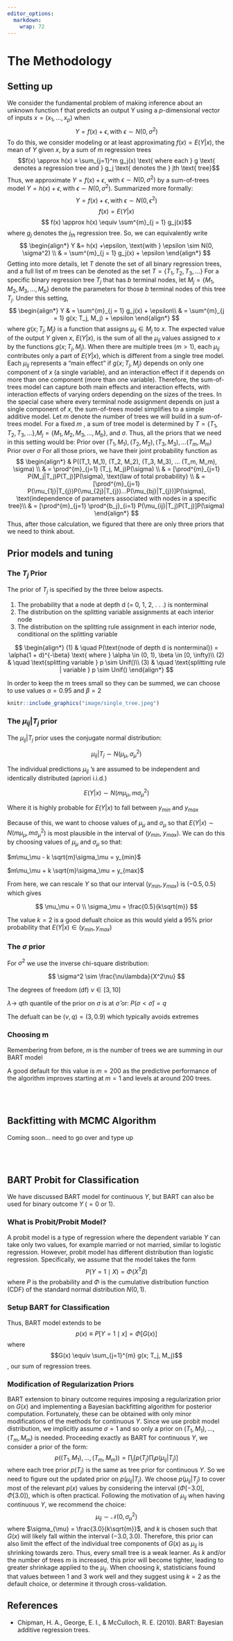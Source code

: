 ```yaml
---
editor_options: 
  markdown: 
    wrap: 72
---
```


# The Methodology

## Setting up

We consider the fundamental problem of making inference about an unknown
function f that predicts an output Y using a $p$-dimensional vector of
inputs $x = (x_1, ..., x_p)$ when
$$Y = f(x) + \epsilon, \text{with } \epsilon \sim N(0, σ^2)$$ To do
this, we consider modeling or at least approximating $f(x) = E(Y | x)$,
the mean of $Y$ given $x$, by a sum of $m$ regression trees
$$f(x) \approx h(x) ≡ \sum_{j=1}^m g_j(x) \text{ where each } g \text{ denotes a regression tree and } g_j \text{ denotes the } jth \text{ tree}$$
Thus, we approximate $Y = f(x) + \epsilon$, with
$\epsilon \sim N(0, \sigma^2)$ by a sum-of-trees model
$Y = h(x) + \epsilon, \text{with }\epsilon \sim N(0, \sigma^2)$.
Summarized more formally:
$$Y = f(x) +\epsilon, \text{with } \epsilon \sim N(0, \epsilon^2)$$
$$ f(x) = E(Y|x)$$ $$ f(x) \approx h(x) \equiv \sum^{m}_{j = 1} g_j(x)$$
where $g_j$ denotes the $j_{th}$ regression tree. So, we can
equivalently write
$$ \begin{align*} Y &= h(x) +\epsilon, \text{with } \epsilon \sim N(0, \sigma^2) \\ & = \sum^{m}_{j = 1} g_j(x) + \epsilon \end{align*} $$
Getting into more details, let $T$ denote the set of all binary
regression trees, and a full list of $m$ trees can be denoted as the set
$T = \{T_1, T_2, T_3, ...\}$ For a specific binary regression tree $T_j$
that has $b$ terminal nodes, let $M_j = \{M_1, M_2, M_3, ..., M_b\}$
denote the parameters for those $b$ terminal nodes of this tree $T_j$.
Under this setting,
$$ \begin{align*} Y & = \sum^{m}_{j = 1} g_j(x) + \epsilon\\ & = \sum^{m}_{j = 1} g(x; T_j, M_j) + \epsilon \end{align*} $$
where $g(x; T_j, M_j)$ is a function that assigns $\mu_{ij}\in M_j$ to
$x$. The expected value of the output $Y$ given $x$, $E(Y | x)$, is the
sum of all the $\mu_{ij}$ values assigned to $x$ by the functions
$g(x; T_j, M_j)$. When there are multiple trees ($m > 1$), each
$\mu_{ij}$ contributes only a part of $E(Y | x)$, which is different
from a single tree model. Each $\mu_{ij}$ represents a “main effect” if
$g(x; T_j, M_j)$ depends on only one component of $x$ (a single
variable), and an interaction effect if it depends on more than one
component (more than one variable). Therefore, the sum-of-trees model
can capture both main effects and interaction effects, with interaction
effects of varying orders depending on the sizes of the trees. In the
special case where every terminal node assignment depends on just a
single component of $x$, the sum-of-trees model simplifies to a simple
additive model. Let $m$ denote the number of trees we will build in a
sum-of-trees model. For a fixed $m$ , a sum of tree model is determined
by $T = \{T_1, T_2, T_3, ...\}$,$M_j = \{M_1, M_2, M_3, ..., M_b\}$, and
$\sigma$. Thus, all the priors that we need in this setting would be:
Prior over $(T_1, M_1), (T_2, M_2), (T_3, M_3), ... (T_m, M_m)$ Prior
over $\sigma$ For all those priors, we have their joint probability
function as
$$ \begin{align*} & P((T_1, M_1), (T_2, M_2), (T_3, M_3), ... (T_m, M_m), \sigma) \\ & = \prod^{m}_{j=1} (T_j, M_j)P(\sigma) \\ & = [\prod^{m}_{j=1} P(M_j|T_j)P(T_j)]P(\sigma), \text{law of total probability} \\ & = [\prod^{m}_{j=1} P(\mu_{1j}|T_{j})P(\mu_{2j}|T_{j})...P(\mu_{bj}|T_{j})]P(\sigma), \text{independence of parameters associated with nodes in a specific tree}\\ & = [\prod^{m}_{j=1} \prod^{b_j}_{i=1} P(\mu_{ij}|T_j)P(T_j)]P(\sigma) \end{align*} $$
Thus, after those calculation, we figured that there are only three
priors that we need to think about.

## Prior models and tuning

### The $T_j$ Prior

The prior of $T_j$ is specified by the three below aspects.

1.  The probability that a node at depth d (= 0, 1, 2, . . .) is
    nonterminal
2.  The distribution on the splitting variable assignments at each
    interior node
3.  The distribution on the splitting rule assignment in each interior
    node, conditional on the splitting variable

$$
\begin{align*}
(1) & \quad P(\text{node of depth d is nonterminal}) = \alpha(1 + d)^{-\beta} \text{ where } \alpha \in (0, 1), \beta \in [0, \infty)\\
(2) & \quad \text{splitting variable } p \sim Unif()\\
(3) & \quad \text{splitting rule | variable } p \sim Unif()
\end{align*}
$$

In order to keep the m trees small so they can be summed, we can choose
to use values $\alpha = 0.95$ and $\beta = 2$

```r
knitr::include_graphics("image/single_tree.jpeg")
```

### The $\mu_{ij} | T_j$ prior

The $\mu_{ij} | T_j$ prior uses the conjugate normal distribution:

$$
\mu_{ij} | T_j \sim N(\mu_\mu, \sigma_\mu^2)
$$

The individual predictions $\mu_{ij}$ 's are assumed to be independent
and identically distributed (apriori i.i.d.)

$$
E(Y|x) \sim N(m\mu_\mu, m\sigma_\mu^2)
$$

Where it is highly probable for $E(Y|x)$ to fall between $y_{min}$ and
$y_{max}$

Because of this, we want to choose values of $\mu_\mu$ and $\sigma_\mu$
so that $E(Y|x) \sim N(m\mu_\mu, m\sigma_\mu^2)$ is most plausible in
the interval of ($y_{min}$, $y_{max}$). We can do this by choosing
values of $\mu_\mu$ and $\sigma_\mu$ so that:

$m\mu_\mu - k \sqrt{m}\sigma_\mu = y_{min}$

$m\mu_\mu + k \sqrt{m}\sigma_\mu = y_{max}$

From here, we can rescale $Y$ so that our interval $(y_{min}, y_{max})$
is $(-0.5, 0.5)$ which gives

$$
\mu_\mu = 0 \\
\sigma_\mu = \frac{0.5}{k\sqrt{m}}
$$

The value $k=2$ is a good defualt choice as this would yield a 95% prior
probability that $E(Y|x) \in (y_{min}, y_{max})$

### The $\sigma$ prior

For $\sigma^2$ we use the inverse chi-square distribution:

$$
\sigma^2 \sim \frac{\nu\lambda}{X^2\nu}
$$

The degrees of freedom (df) $\nu \in [3,10]$

$\lambda \rightarrow$ qth quantile of the prior on $\sigma$ is at
$\hat{\sigma}$ or: $P(\sigma < \hat{\sigma}) = q$

The defualt can be $(\nu, q) = (3, 0.9)$ which typically avoids extremes

### Choosing m

Remembering from before, $m$ is the number of trees we are summing in
our BART model

A good default for this value is $m = 200$ as the predictive performance
of the algorithm improves starting at $m = 1$ and levels at around 200
trees.

\
\

## Backfitting with MCMC Algorithm

Coming soon... need to go over and type up

\
\

## BART Probit for Classification

We have discussed BART model for continuous $Y$, but BART can also be
used for binary outcome $Y\; (= 0\text{ or }1)$.

### What is Probit/Probit Model?

A probit model is a type of regression where the dependent variable $Y$
can take only two values, for example married or not married, similar to
logistic regression. However, probit model has different distribution
than logistic regression. Specifically, we assume that the model takes
the form $$P(Y = 1 \mid X) = \Phi(X^\text{T} \beta)$$ where $P$ is the
probability and $\Phi$ is the cumulative distribution function (CDF) of
the standard normal distribution $N(0,1)$.

### Setup BART for Classification

Thus, BART model extends to be
$$p(x) \equiv P [Y = 1 \mid x] = \Phi[G(x)]$$ where
$$G(x) \equiv \sum_{j=1}^{m} g(x; T_j, M_j)$$ , our sum of regression
trees.

### Modification of Regularization Priors

BART extension to binary outcome requires imposing a regularization
prior on $G(x)$ and implementing a Bayesian backfitting algorithm for
posterior computation. Fortunately, these can be obtained with only
minor modifications of the methods for continuous $Y$. Since we use
probit model distribution, we implicitly assume $\sigma = 1$ and so only
a prior on $(T_1, M_1), \ldots, (T_m, M_m)$ is needed. Proceeding
exactly as BART for continuous $Y$, we consider a prior of the form: $$
p((T_1,M_1),\ldots,(T_m,M_m)) = \prod_j \left[ p(T_j) \prod_i p(\mu_{ij}|T_j) \right]
$$ where each tree prior $p(T_j)$ is the same as tree prior for
continuous $Y$. So we need to figure out the updated prior on
$p(\mu_{ij}|T_j)$. We choose $p(\mu_{ij}|T_j)$ to cover most of the
relevant $p(x)$ values by considering the interval
$(\Phi[-3.0], \Phi[3.0])$, which is often practical. Following the
motivation of $\mu_{ij}$ when having continuous $Y$, we recommend the
choice: $$
\mu_{ij} \sim \mathcal{N} \left(0, \sigma_{\mu}^2 \right)
$$ where $\sigma_{\mu} = \frac{3.0}{k\sqrt{m}}$, and $k$ is chosen such
that $G(x)$ will likely fall within the interval $(-3.0, 3.0)$.
Therefore, this prior can also limit the effect of the individual tree
components of $G(x)$ as $\mu_{ij}$ is shrinking towards zero. Thus,
every small tree is a weak learner. As $k$ and/or the number of trees
$m$ is increased, this prior will become tighter, leading to greater
shrinkage applied to the $\mu_{ij}$. When choosing $k$, statisticians
found that values between 1 and 3 work well and they suggest using
$k = 2$ as the default choice, or determine it through cross-validation.

## References

-   Chipman, H. A., George, E. I., & McCulloch, R. E. (2010). BART:
    Bayesian additive regression trees.
